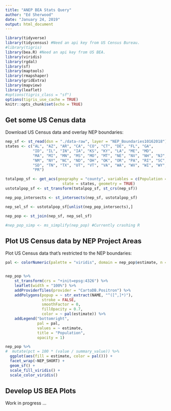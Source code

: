 ```yaml
---
title: "ANEP BEA Stats Query"
author: "Ed Sherwood"
date: "January 24, 2019"
output: html_document
---
```


```r
library(tidyverse)
library(tidycensus) #Need an api key from US Census Bureau.
#library(tigris)
library(bea.R) #Need an api key from US BEA.
library(viridis)
library(rgdal)
library(sf)
library(maptools)
library(rmapshaper)
library(gridExtra)
library(mapview)
library(leaflet)
#options(tigris_class = "sf")
options(tigris_use_cache = TRUE)
knitr::opts_chunk$set(echo = TRUE)
```

## Get some US Cenus data

Download US Census data and overlay NEP boundaries:

```r
nep_sf <- st_read(dsn = "./data-raw", layer = "NEP_Boundaries10162018")
states <- c("AL", "AZ", "AR", "CA", "CO", "CT", "DE", "FL", "GA",
            "ID", "IL", "IN", "IA", "KS", "KY", "LA", "ME", "MD",
            "MA", "MI", "MN", "MS", "MO", "MT", "NE", "NV", "NH", "NJ",
            "NM", "NY", "NC", "ND", "OH", "OK", "OR", "PA", "RI", "SC",
            "SD", "TN", "TX", "UT", "VT", "VA", "WA", "WV", "WI", "WY",
            "PR")

totalpop_sf <- get_acs(geography = "county", variables = c(Population = "B01003_001"), 
                         state = states, geometry = TRUE)
ustotalpop_sf <- st_transform(totalpop_sf, st_crs(nep_sf))

nep_pop_intersects <- st_intersects(nep_sf, ustotalpop_sf)

nep_sel_sf <- ustotalpop_sf[unlist(nep_pop_intersects),]

nep_pop <- st_join(nep_sf, nep_sel_sf)

#nep_pop_simp <- ms_simplify(nep_pop) #Currently crashing R

```

## Plot US Census data by NEP Project Areas

Plot US Census data that's restricted to the NEP boundaries:

```r

pal <- colorNumeric(palette = "viridis", domain = nep_pop$estimate, n = 10)


nep_pop %>%
    st_transform(crs = "+init=epsg:4326") %>%
    leaflet(width = "100%") %>%
    addProviderTiles(provider = "CartoDB.Positron") %>%
    addPolygons(popup = ~ str_extract(NAME, "^([^,]*)"),
                stroke = FALSE,
                smoothFactor = 0,
                fillOpacity = 0.7,
                color = ~ pal(estimate)) %>%
    addLegend("bottomright", 
              pal = pal, 
              values = ~ estimate,
              title = "Population",
              opacity = 1)

nep_pop %>%
#  mutate(pct = 100 * (value / summary_value)) %>%
  ggplot(aes(fill = estimate, color = pal())) +
  facet_wrap(~NEP_SHORT) +
  geom_sf() +
  scale_fill_viridis() +
  scale_color_viridis()

```

## Develop US BEA Plots

Work in progress ...  

```r

```
